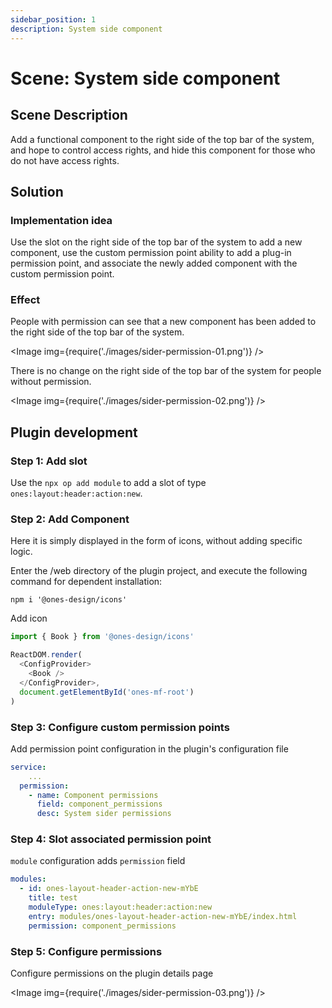 ```yaml
---
sidebar_position: 1
description: System side component
---
```


# Scene: System side component

## Scene Description

Add a functional component to the right side of the top bar of the system, and hope to control access rights, and hide this component for those who do not have access rights.

## Solution

### Implementation idea

Use the slot on the right side of the top bar of the system to add a new component, use the custom permission point ability to add a plug-in permission point, and associate the newly added component with the custom permission point.

### Effect

People with permission can see that a new component has been added to the right side of the top bar of the system.

<Image img={require('./images/sider-permission-01.png')} />

There is no change on the right side of the top bar of the system for people without permission.

<Image img={require('./images/sider-permission-02.png')} />

## Plugin development

### Step 1: Add slot

Use the `npx op add module` to add a slot of type `ones:layout:header:action:new`.

### Step 2: Add Component

Here it is simply displayed in the form of icons, without adding specific logic.

Enter the /web directory of the plugin project, and execute the following command for dependent installation:

```shell
npm i '@ones-design/icons'
```

Add icon

```typescript title="web/src/modules/ones-layout-header-action-new-mYbE/index.tsx"
import { Book } from '@ones-design/icons'

ReactDOM.render(
  <ConfigProvider>
    <Book />
  </ConfigProvider>,
  document.getElementById('ones-mf-root')
)
```

### Step 3: Configure custom permission points

Add permission point configuration in the plugin's configuration file

```yaml title="config/plugin.yaml"
service:
	...
  permission:
    - name: Component permissions
      field: component_permissions
      desc: System sider permissions
```

### Step 4: Slot associated permission point

`module` configuration adds `permission` field

```yaml title="config/plugin.yaml"
modules:
  - id: ones-layout-header-action-new-mYbE
    title: test
    moduleType: ones:layout:header:action:new
    entry: modules/ones-layout-header-action-new-mYbE/index.html
    permission: component_permissions
```

### Step 5: Configure permissions

Configure permissions on the plugin details page

<Image img={require('./images/sider-permission-03.png')} />
